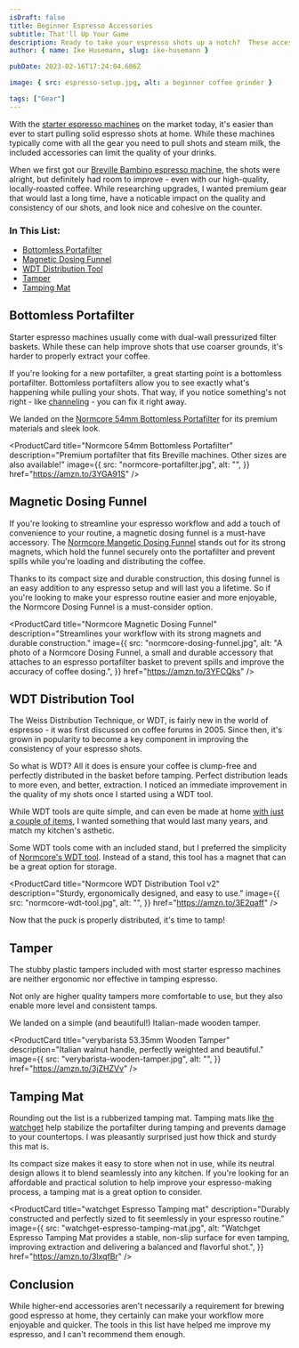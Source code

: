 ```yaml
---
isDraft: false
title: Beginner Espresso Accessories
subtitle: That'll Up Your Game
description: Ready to take your espresso shots up a notch?  These accessories will help you pull consistently delicious espresso shots every time.
author: { name: Ike Husemann, slug: ike-husemann }

pubDate: 2023-02-16T17:24:04.606Z

image: { src: espresso-setup.jpg, alt: a beginner coffee grinder }

tags: ["Gear"]
---
```



With the [starter espresso machines](https://craftcoffeespot.com/espresso/best-espresso-machine-for-beginners/) on the market today, it's easier than ever to start pulling solid espresso shots at home. While these machines typically come with all the gear you need to pull shots and steam milk, the included accessories can limit the quality of your drinks.

When we first got our [Breville Bambino espresso machine](https://amzn.to/3YIK8ns), the shots were alright, but definitely had room to improve - even with our high-quality, locally-roasted coffee. While researching upgrades, I wanted premium gear that would last a long time, have a noticable impact on the quality and consistency of our shots, and look nice and cohesive on the counter.

### In This List:

- [Bottomless Portafilter](#bottomless-portafilter)
- [Magnetic Dosing Funnel](#magnetic-dosing-funnel)
- [WDT Distribution Tool](#wdt-distribution-tool)
- [Tamper](#tamper)
- [Tamping Mat](#tamping-mat)

## Bottomless Portafilter

Starter espresso machines usually come with dual-wall pressurized filter baskets. While these can help improve shots that use coarser grounds, it's harder to properly extract your coffee.

If you're looking for a new portafilter, a great starting point is a bottomless portafilter. Bottomless portafilters allow you to see exactly what's happening while pulling your shots. That way, if you notice something's not right - like [channeling](https://clivecoffee.com/blogs/learn/what-is-channeling) - you can fix it right away.

We landed on the [Normcore 54mm Bottomless Portafilter](https://amzn.to/3YGA91S) for its premium materials and sleek look.

<ProductCard
  title="Normcore 54mm Bottomless Portafilter"
  description="Premium portafilter that fits Breville machines.  Other sizes are also available!"
  image={{
    src: "normcore-portafilter.jpg",
    alt: "",
  }}
  href="https://amzn.to/3YGA91S"
/>

## Magnetic Dosing Funnel

If you're looking to streamline your espresso workflow and add a touch of convenience to your routine, a magnetic dosing funnel is a must-have accessory. The [Normcore Mangetic Dosing Funnel](https://amzn.to/3YFCQks) stands out for its strong magnets, which hold the funnel securely onto the portafilter and prevent spills while you're loading and distributing the coffee.

Thanks to its compact size and durable construction, this dosing funnel is an easy addition to any espresso setup and will last you a lifetime. So if you're looking to make your espresso routine easier and more enjoyable, the Normcore Dosing Funnel is a must-consider option.

<ProductCard
  title="Normcore Magnetic Dosing Funnel"
  description="Streamlines your workflow with its strong magnets and durable construction."
  image={{
    src: "normcore-dosing-funnel.jpg",
    alt: "A photo of a Normcore Dosing Funnel, a small and durable accessory that attaches to an espresso portafilter basket to prevent spills and improve the accuracy of coffee dosing.",
  }}
  href="https://amzn.to/3YFCQks"
/>

## WDT Distribution Tool

The Weiss Distribution Technique, or WDT, is fairly new in the world of espresso - it was first discussed on coffee forums in 2005. Since then, it's grown in popularity to become a key component in improving the consistency of your espresso shots.

So what is WDT? All it does is ensure your coffee is clump-free and perfectly distributed in the basket before tamping. Perfect distribution leads to more even, and better, extraction. I noticed an immediate improvement in the quality of my shots once I started using a WDT tool.

While WDT tools are quite simple, and can even be made at home [with just a couple of items](https://thecoffeefolk.com/wdt-and-the-wdt-tool/), I wanted something that would last many years, and match my kitchen's asthetic.

Some WDT tools come with an included stand, but I preferred the simplicity of [Normcore's WDT tool](https://amzn.to/3E2qaff).  Instead of a stand, this tool has a magnet that can be a great option for storage.

<ProductCard
  title="Normcore WDT Distribution Tool v2"
  description="Sturdy, ergonomically designed, and easy to use."
  image={{
    src: "normcore-wdt-tool.jpg",
    alt: "",
  }}
  href="https://amzn.to/3E2qaff"
/>

Now that the puck is properly distributed, it's time to tamp!

## Tamper

The stubby plastic tampers included with most starter espresso machines are neither ergonomic nor effective in tamping espresso.

Not only are higher quality tampers more comfortable to use, but they also enable more level and consistent tamps.

We landed on a simple (and beautiful!) Italian-made wooden tamper.

<ProductCard
  title="verybarista 53.35mm Wooden Tamper"
  description="Italian walnut handle, perfectly weighted and beautiful."
  image={{
    src: "verybarista-wooden-tamper.jpg",
    alt: "",
  }}
  href="https://amzn.to/3jZHZVv"
/>

## Tamping Mat

Rounding out the list is a rubberized tamping mat. Tamping mats like [the watchget](https://amzn.to/3lxqfBr) help stabilize the portafilter during tamping and prevents damage to your countertops.  I was pleasantly surprised just how thick and sturdy this mat is.

Its compact size makes it easy to store when not in use, while its neutral design allows it to blend seamlessly into any kitchen. If you're looking for an affordable and practical solution to help improve your espresso-making process, a tamping mat is a great option to consider.

<ProductCard
  title="watchget Espresso Tamping mat"
  description="Durably constructed and perfectly sized to fit seemlessly in your espresso routine."
  image={{
    src: "watchget-espresso-tamping-mat.jpg",
    alt: "Watchget Espresso Tamping Mat provides a stable, non-slip surface for even tamping, improving extraction and delivering a balanced and flavorful shot.",
  }}
  href="https://amzn.to/3lxqfBr"
/>

## Conclusion 

While higher-end accessories aren't necessarily a requirement for brewing good espresso at home, they certainly can make your workflow more enjoyable and quicker.  The tools in this list have helped me improve my espresso, and I can't recommend them enough.